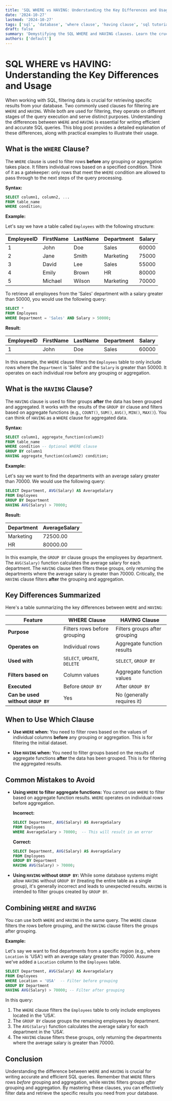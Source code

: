```yaml
---
title: 'SQL WHERE vs HAVING: Understanding the Key Differences and Usage'
date: '2024-10-27'
lastmod: '2024-10-27'
tags: ['sql', 'database', 'where clause', 'having clause', 'sql tutorial', 'data analysis']
draft: false
summary: 'Demystifying the SQL WHERE and HAVING clauses. Learn the crucial differences, when to use each, and how to filter data effectively for optimized queries and accurate results.'
authors: ['default']
---
```


# SQL WHERE vs HAVING: Understanding the Key Differences and Usage

When working with SQL, filtering data is crucial for retrieving specific results from your database.  Two commonly used clauses for filtering are `WHERE` and `HAVING`. While both are used for filtering, they operate on different stages of the query execution and serve distinct purposes. Understanding the differences between `WHERE` and `HAVING` is essential for writing efficient and accurate SQL queries.  This blog post provides a detailed explanation of these differences, along with practical examples to illustrate their usage.

## What is the `WHERE` Clause?

The `WHERE` clause is used to filter rows **before** any grouping or aggregation takes place.  It filters individual rows based on a specified condition. Think of it as a gatekeeper: only rows that meet the `WHERE` condition are allowed to pass through to the next steps of the query processing.

**Syntax:**

```sql
SELECT column1, column2, ...
FROM table_name
WHERE condition;
```

**Example:**

Let's say we have a table called `Employees` with the following structure:

| EmployeeID | FirstName | LastName | Department | Salary |
|---|---|---|---|---|
| 1 | John | Doe | Sales | 60000 |
| 2 | Jane | Smith | Marketing | 75000 |
| 3 | David | Lee | Sales | 55000 |
| 4 | Emily | Brown | HR | 80000 |
| 5 | Michael | Wilson | Marketing | 70000 |

To retrieve all employees from the 'Sales' department with a salary greater than 50000, you would use the following query:

```sql
SELECT *
FROM Employees
WHERE Department = 'Sales' AND Salary > 50000;
```

**Result:**

| EmployeeID | FirstName | LastName | Department | Salary |
|---|---|---|---|---|
| 1 | John | Doe | Sales | 60000 |

In this example, the `WHERE` clause filters the `Employees` table to only include rows where the `Department` is 'Sales' and the `Salary` is greater than 50000.  It operates on each individual row before any grouping or aggregation.

## What is the `HAVING` Clause?

The `HAVING` clause is used to filter groups **after** the data has been grouped and aggregated.  It works with the results of the `GROUP BY` clause and filters based on aggregate functions (e.g., `COUNT()`, `SUM()`, `AVG()`, `MIN()`, `MAX()`).  You can think of `HAVING` as a `WHERE` clause for aggregated data.

**Syntax:**

```sql
SELECT column1, aggregate_function(column2)
FROM table_name
WHERE condition -- Optional WHERE clause
GROUP BY column1
HAVING aggregate_function(column2) condition;
```

**Example:**

Let's say we want to find the departments with an average salary greater than 70000.  We would use the following query:

```sql
SELECT Department, AVG(Salary) AS AverageSalary
FROM Employees
GROUP BY Department
HAVING AVG(Salary) > 70000;
```

**Result:**

| Department | AverageSalary |
|---|---|
| Marketing | 72500.00 |
| HR | 80000.00 |

In this example, the `GROUP BY` clause groups the employees by department. The `AVG(Salary)` function calculates the average salary for each department. The `HAVING` clause then filters these groups, only returning the departments where the average salary is greater than 70000.  Critically, the `HAVING` clause filters **after** the grouping and aggregation.

## Key Differences Summarized

Here's a table summarizing the key differences between `WHERE` and `HAVING`:

| Feature | WHERE Clause | HAVING Clause |
|---|---|---|
| **Purpose** | Filters rows before grouping | Filters groups after grouping |
| **Operates on** | Individual rows | Aggregate function results |
| **Used with** | `SELECT`, `UPDATE`, `DELETE` | `SELECT`, `GROUP BY` |
| **Filters based on** | Column values | Aggregate function values |
| **Executed** | Before `GROUP BY` | After `GROUP BY` |
| **Can be used without `GROUP BY`** | Yes | No (generally requires it) |

## When to Use Which Clause

*   **Use `WHERE` when:** You need to filter rows based on the values of individual columns **before** any grouping or aggregation. This is for filtering the initial dataset.

*   **Use `HAVING` when:** You need to filter groups based on the results of aggregate functions **after** the data has been grouped. This is for filtering the aggregated results.

## Common Mistakes to Avoid

*   **Using `WHERE` to filter aggregate functions:**  You cannot use `WHERE` to filter based on aggregate function results. `WHERE` operates on individual rows before aggregation.

    **Incorrect:**

    ```sql
    SELECT Department, AVG(Salary) AS AverageSalary
    FROM Employees
    WHERE AverageSalary > 70000;  -- This will result in an error
    ```

    **Correct:**

    ```sql
    SELECT Department, AVG(Salary) AS AverageSalary
    FROM Employees
    GROUP BY Department
    HAVING AVG(Salary) > 70000;
    ```

*   **Using `HAVING` without `GROUP BY`:**  While some database systems might allow `HAVING` without `GROUP BY` (treating the entire table as a single group), it's generally incorrect and leads to unexpected results.  `HAVING` is intended to filter groups created by `GROUP BY`.

## Combining `WHERE` and `HAVING`

You can use both `WHERE` and `HAVING` in the same query.  The `WHERE` clause filters the rows before grouping, and the `HAVING` clause filters the groups after grouping.

**Example:**

Let's say we want to find departments from a specific region (e.g., where `Location` is 'USA') with an average salary greater than 70000.  Assume we've added a `Location` column to the `Employees` table.

```sql
SELECT Department, AVG(Salary) AS AverageSalary
FROM Employees
WHERE Location = 'USA'  -- Filter before grouping
GROUP BY Department
HAVING AVG(Salary) > 70000; -- Filter after grouping
```

In this query:

1.  The `WHERE` clause filters the `Employees` table to only include employees located in the 'USA'.
2.  The `GROUP BY` clause groups the remaining employees by department.
3.  The `AVG(Salary)` function calculates the average salary for each department in the 'USA'.
4.  The `HAVING` clause filters these groups, only returning the departments where the average salary is greater than 70000.

## Conclusion

Understanding the difference between `WHERE` and `HAVING` is crucial for writing accurate and efficient SQL queries.  Remember that `WHERE` filters rows *before* grouping and aggregation, while `HAVING` filters groups *after* grouping and aggregation. By mastering these clauses, you can effectively filter data and retrieve the specific results you need from your database.